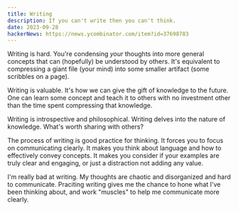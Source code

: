 ```yaml
---
title: Writing
description: If you can't write then you can't think.
date: 2023-09-28
hackerNews: https://news.ycombinator.com/item?id=37698783
---
```


Writing is hard. You're condensing _your_ thoughts into more general concepts that can (hopefully) be understood by others. It's equivalent to compressing a giant file (your mind) into some smaller artifact (some scribbles on a page).

Writing is valuable. It's how we can give the gift of knowledge to the future. One can learn some concept and teach it to others with no investment other than the time spent compressing that knowledge.

Writing is introspective and philosophical. Writing delves into the nature of knowledge. What's worth sharing with others?

The process of writing is good practice for thinking. It forces you to focus on communicating clearly. It makes you think about language and how to effectively convey concepts. It makes you consider if your examples are truly clear and engaging, or just a distraction not adding any value.

I'm really bad at writing. My thoughts are chaotic and disorganized and hard to communicate. Praciting writing gives me the chance to hone what I've been thinking about, and work "muscles" to help me communicate more clearly.

